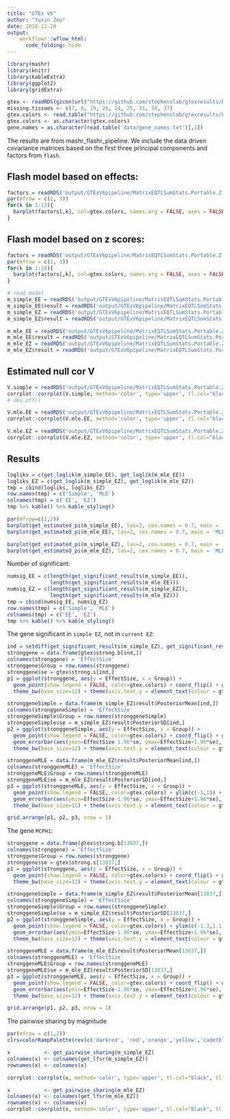 ```yaml
---
title: "GTEx V6"
author: "Yuxin Zou"
date: 2018-12-20
output:
    workflowr::wflow_html:
      code_folding: hide
---
```


```r
library(mashr)
library(knitr)
library(kableExtra)
library(ggplot2)
library(gridExtra)
```

```r
gtex <- readRDS(gzcon(url("https://github.com/stephenslab/gtexresults/blob/master/data/MatrixEQTLSumStats.Portable.Z.rds?raw=TRUE")))
missing.tissues <- c(7, 8, 19, 20, 24, 25, 31, 34, 37)
gtex.colors <- read.table("https://github.com/stephenslab/gtexresults/blob/master/data/GTExColors.txt?raw=TRUE", sep = '\t', comment.char = '')[-missing.tissues, 2]
gtex.colors <- as.character(gtex.colors)
gene.names = as.character(read.table('data/gene_names.txt')[,1])
```

The results are from mashr_flashr_pipeline. We include the data driven covariance matrices based on the first three principal components and factors from `flash`.

## Flash model based on effects:

```r
factors = readRDS('output/GTExV6pipeline/MatrixEQTLSumStats.Portable.Z.EE.flash.model.rds')$factors
par(mfrow = c(2, 3))
for(k in 1:13){
  barplot(factors[,k], col=gtex.colors, names.arg = FALSE, axes = FALSE, main=paste0("Factor ", k))
}
```

## Flash model based on z scores:

```r
factors = readRDS('output/GTExV6pipeline/MatrixEQTLSumStats.Portable.Z.EZ.flash.model.rds')$factors
par(mfrow = c(2, 3))
for(k in 1:18){
  barplot(factors[,k], col=gtex.colors, names.arg = FALSE, axes = FALSE, main=paste0("Factor ", k))
}
```

```r
# read model
m_simple_EE = readRDS('output/GTExV6pipeline/MatrixEQTLSumStats.Portable.Z.EE.FL_PC3.mash_model_V_simple.rds')
m_simple_EE$result = readRDS('output/GTExV6pipeline/MatrixEQTLSumStats.Portable.Z.EE.FL_PC3.mash_model_V_simple.posterior.rds')
m_simple_EZ = readRDS('output/GTExV6pipeline/MatrixEQTLSumStats.Portable.Z.EZ.FL_PC3.mash_model_V_simple.rds')
m_simple_EZ$result = readRDS('output/GTExV6pipeline/MatrixEQTLSumStats.Portable.Z.EZ.FL_PC3.mash_model_V_simple.posterior.rds')

m_mle_EE = readRDS('output/GTExV6pipeline/MatrixEQTLSumStats.Portable.Z.EE.FL_PC3.mash_model_V_mle.rds')
m_mle_EE$result = readRDS('output/GTExV6pipeline/MatrixEQTLSumStats.Portable.Z.EE.FL_PC3.mash_model_V_mle.posterior.rds')
m_mle_EZ = readRDS('output/GTExV6pipeline/MatrixEQTLSumStats.Portable.Z.EZ.FL_PC3.mash_model_V_mle.rds')
m_mle_EZ$result = readRDS('output/GTExV6pipeline/MatrixEQTLSumStats.Portable.Z.EZ.FL_PC3.mash_model_V_mle.posterior.rds')
```

## Estimated null cor V

```r
V.simple = readRDS('output/GTExV6pipeline/MatrixEQTLSumStats.Portable.Z.EE.FL_PC3.V_simple.rds')
corrplot::corrplot(V.simple, method='color', type='upper', tl.col="black", tl.srt=45, tl.cex = 0.5, diag = FALSE, col=colorRampPalette(c("blue", "white", "red"))(200), cl.lim = c(-1,1), title = 'Simple', mar=c(0,0,5,0))
# dev.off()

V.mle.EE = readRDS('output/GTExV6pipeline/MatrixEQTLSumStats.Portable.Z.EE.FL_PC3.V_mle.rds')
corrplot::corrplot(V.mle.EE, method='color', type='upper', tl.col="black", tl.srt=45, tl.cex = 0.5, diag = FALSE, col=colorRampPalette(c("blue", "white", "red"))(200), cl.lim = c(-1,1), title = 'MLE EE', mar=c(0,0,5,0))

V.mle.EZ = readRDS('output/GTExV6pipeline/MatrixEQTLSumStats.Portable.Z.EZ.FL_PC3.V_mle.rds')
corrplot::corrplot(V.mle.EZ, method='color', type='upper', tl.col="black", tl.srt=45, tl.cex = 0.5, diag = FALSE, col=colorRampPalette(c("blue", "white", "red"))(200), cl.lim = c(-1,1), title = 'MLE EZ', mar=c(0,0,5,0))
```

## Results

```r
logliks = c(get_loglik(m_simple_EE), get_loglik(m_mle_EE))
logliks_EZ = c(get_loglik(m_simple_EZ), get_loglik(m_mle_EZ))
tmp = cbind(logliks, logliks_EZ)
row.names(tmp) = c('Simple', 'MLE')
colnames(tmp) = c('EE', 'EZ')
tmp %>% kable() %>% kable_styling()
```

```r
par(mfrow=c(1,2))
barplot(get_estimated_pi(m_simple_EE), las=2, cex.names = 0.7, main = 'Simple EE')
barplot(get_estimated_pi(m_mle_EE), las=2, cex.names = 0.7, main = 'MLE EE')

barplot(get_estimated_pi(m_simple_EZ), las=2, cex.names = 0.7, main = 'Simple EZ')
barplot(get_estimated_pi(m_mle_EZ), las=2, cex.names = 0.7, main = 'MLE EZ')
```


Number of significant:
```r
numsig_EE = c(length(get_significant_results(m_simple_EE)), 
              length(get_significant_results(m_mle_EE)))
numsig_EZ = c(length(get_significant_results(m_simple_EZ)), 
              length(get_significant_results(m_mle_EZ)))
tmp = cbind(numsig_EE, numsig_EZ)
row.names(tmp) = c('Simple', 'MLE')
colnames(tmp) = c('EE', 'EZ')
tmp %>% kable() %>% kable_styling()
```

The gene significant in `simple EZ`, not in `current EZ`:
```r
ind = setdiff(get_significant_results(m_simple_EZ), get_significant_results(m_mle_EZ))[9]
stronggene = data.frame(gtex$strong.b[ind,])
colnames(stronggene) = 'EffectSize'
stronggene$Group = row.names(stronggene)
stronggene$se = gtex$strong.s[ind,]
p1 = ggplot(stronggene, aes(y = EffectSize, x = Group)) + 
  geom_point(show.legend = FALSE, color=gtex.colors) + coord_flip() + ggtitle(paste0(gene.names[ind], ' raw')) + ylim(c(-1,1)) + geom_errorbar(aes(ymin=EffectSize-1.96*se, ymax=EffectSize+1.96*se), width=0.4, show.legend = FALSE, color=gtex.colors) + 
  theme_bw(base_size=12) + theme(axis.text.y = element_text(colour = gtex.colors, size = 6))

stronggeneSimple = data.frame(m_simple_EZ$result$PosteriorMean[ind,])
colnames(stronggeneSimple) = 'EffectSize'
stronggeneSimple$Group = row.names(stronggeneSimple)
stronggeneSimple$se = m_simple_EZ$result$PosteriorSD[ind,]
p2 = ggplot(stronggeneSimple, aes(y = EffectSize, x = Group)) + 
  geom_point(show.legend = FALSE, color=gtex.colors) + coord_flip() + ggtitle(paste0(gene.names[ind],' Simple EZ')) + ylim(c(-1,1)) + 
  geom_errorbar(aes(ymin=EffectSize-1.96*se, ymax=EffectSize+1.96*se), width=0.4, show.legend = FALSE, color=gtex.colors) + 
  theme_bw(base_size=12) + theme(axis.text.y = element_text(colour = gtex.colors, size = 6))

stronggeneMLE = data.frame(m_mle_EZ$result$PosteriorMean[ind,])
colnames(stronggeneMLE) = 'EffectSize'
stronggeneMLE$Group = row.names(stronggeneMLE)
stronggeneMLE$se = m_mle_EZ$result$PosteriorSD[ind,]
p3 = ggplot(stronggeneMLE, aes(y = EffectSize, x = Group)) + 
  geom_point(show.legend = FALSE, color=gtex.colors) + ylim(c(-1,1)) + coord_flip() + ggtitle(paste0(gene.names[ind],' MLE EZ')) + 
  geom_errorbar(aes(ymin=EffectSize-1.96*se, ymax=EffectSize+1.96*se), width=0.4, show.legend = FALSE, color=gtex.colors) + 
  theme_bw(base_size=12) + theme(axis.text.y = element_text(colour = gtex.colors, size = 6))

grid.arrange(p1, p2, p3, nrow = 1)
```

The gene `MCPH1 `:
```r
stronggene = data.frame(gtex$strong.b[13837,])
colnames(stronggene) = 'EffectSize'
stronggene$Group = row.names(stronggene)
stronggene$se = gtex$strong.s[13837,]
p1 = ggplot(stronggene, aes(y = EffectSize, x = Group)) + 
  geom_point(show.legend = FALSE, color=gtex.colors) + coord_flip() + ggtitle('ENSG00000249898 row') + ylim(c(-1.3,1.1)) + geom_errorbar(aes(ymin=EffectSize-1.96*se, ymax=EffectSize+1.96*se), width=0.4, show.legend = FALSE, color=gtex.colors) + 
  theme_bw(base_size=12) + theme(axis.text.y = element_text(colour = gtex.colors, size = 6))

stronggeneSimple = data.frame(m_simple_EZ$result$PosteriorMean[13837,])
colnames(stronggeneSimple) = 'EffectSize'
stronggeneSimple$Group = row.names(stronggeneSimple)
stronggeneSimple$se = m_simple_EZ$result$PosteriorSD[13837,]
p2 = ggplot(stronggeneSimple, aes(y = EffectSize, x = Group)) + 
  geom_point(show.legend = FALSE, color=gtex.colors) + ylim(c(-1.3,1.1)) + coord_flip() + ggtitle('ENSG00000249898 Simple EZ') + 
  geom_errorbar(aes(ymin=EffectSize-1.96*se, ymax=EffectSize+1.96*se), width=0.4, show.legend = FALSE, color=gtex.colors) + 
  theme_bw(base_size=12) + theme(axis.text.y = element_text(colour = gtex.colors, size = 6))

stronggeneMLE = data.frame(m_mle_EZ$result$PosteriorMean[13837,])
colnames(stronggeneMLE) = 'EffectSize'
stronggeneMLE$Group = row.names(stronggeneMLE)
stronggeneMLE$se = m_mle_EZ$result$PosteriorSD[13837,]
p3 = ggplot(stronggeneMLE, aes(y = EffectSize, x = Group)) + 
  geom_point(show.legend = FALSE, color=gtex.colors) + coord_flip() + ggtitle('ENSG00000249898 MLE EZ') + ylim(c(-1.3,1.1)) + 
  geom_errorbar(aes(ymin=EffectSize-1.96*se, ymax=EffectSize+1.96*se), width=0.4, show.legend = FALSE, color=gtex.colors) + 
  theme_bw(base_size=12) + theme(axis.text.y = element_text(colour = gtex.colors, size = 6))

grid.arrange(p1, p2, p3, nrow = 1)
```

The pairwise sharing by magnitude
```r
par(mfrow = c(1,2))
clrs=colorRampPalette(rev(c('darkred', 'red','orange','yellow','cadetblue1', 'cyan', 'dodgerblue4', 'blue','darkorchid1','lightgreen','green', 'forestgreen','darkolivegreen')))(200)

x           <- get_pairwise_sharing(m_simple_EZ)
colnames(x) <- colnames(get_lfsr(m_simple_EZ))
rownames(x) <- colnames(x)

corrplot::corrplot(x, method='color', type='upper', tl.col="black", tl.srt=45, tl.cex = 0.7, diag = FALSE, col=clrs, cl.lim = c(0,1), title = 'Simple EZ', mar=c(0,0,5,0))

x           <- get_pairwise_sharing(m_mle_EZ)
colnames(x) <- colnames(get_lfsr(m_mle_EZ))
rownames(x) <- colnames(x)
corrplot::corrplot(x, method='color', type='upper', tl.col="black", tl.srt=45, tl.cex = 0.7, diag = FALSE, col=clrs, cl.lim = c(0,1), title = 'Current EZ', mar=c(0,0,5,0))
```

